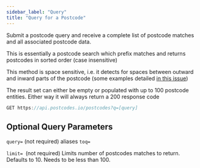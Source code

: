 ```yaml
---
sidebar_label: "Query"
title: "Query for a Postcode"
---
```


Submit a postcode query and receive a complete list of postcode matches and all associated postcode data.

This is essentially a postcode search which prefix matches and returns postcodes in sorted order (case insensitive)

This method is space sensitive, i.e. it detects for spaces between outward and inward parts of the postcode (some examples detailed [in this issue](https://github.com/ideal-postcodes/postcodes.io/issues/44))

The result set can either be empty or populated with up to 100 postcode entities. Either way it will always return a 200 response code

```javascript
GET https://api.postcodes.io/postcodes?q=[query]
```

## Optional Query Parameters

`query=` (not required) aliases `toq=`

`limit= `(not required) Limits number of postcodes matches to return. Defaults to 10. Needs to be less than 100.
